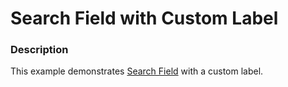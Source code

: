 
# Search Field with Custom Label

### Description

This example demonstrates [Search Field](/components/cerner-terra-core-docs/search-field/about) with a custom label.

<SearchFieldWithCustomLabel title='Search Field with Custom Label' />
